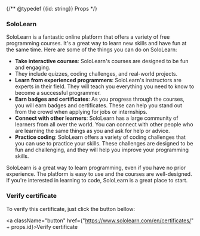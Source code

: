 {/** @typedef {{id: string}} Props */}
### SoloLearn

SoloLearn is a fantastic online platform that offers a variety of free programming courses. It's a great way to
learn new skills and have fun at the same time. Here are some of the things you can do on SoloLearn:

-   **Take interactive courses**: SoloLearn's courses are designed to be fun and engaging.
-   They include quizzes, coding challenges, and real-world projects.
-   **Learn from experienced programmers**: SoloLearn's instructors are experts in their field. They will teach
    you everything you need to know to become a successful programmer.
-   **Earn badges and certificates**: As you progress through the courses, you will earn badges and certificates. These
    can help you stand out from the crowd when applying for jobs or internships.
-   **Connect with other learners**: SoloLearn has a large community of learners from all over the world. You can
    connect with other people who are learning the same things as you and ask for help or advice.
-   **Practice coding**: SoloLearn offers a variety of coding challenges that you can use to practice your skills. These
    challenges are designed to be fun and challenging, and they will help you improve your programming skills.

SoloLearn is a great way to learn programming, even if you have no prior experience. The platform is easy to use and the
courses are well-designed. If you're interested in learning to code, SoloLearn is a great place to start.

### Verify certificate

To verify this certificate, just click the button bellow:

<a className="button" href={"https://www.sololearn.com/en/certificates/" + props.id}>Verify certificate</a>